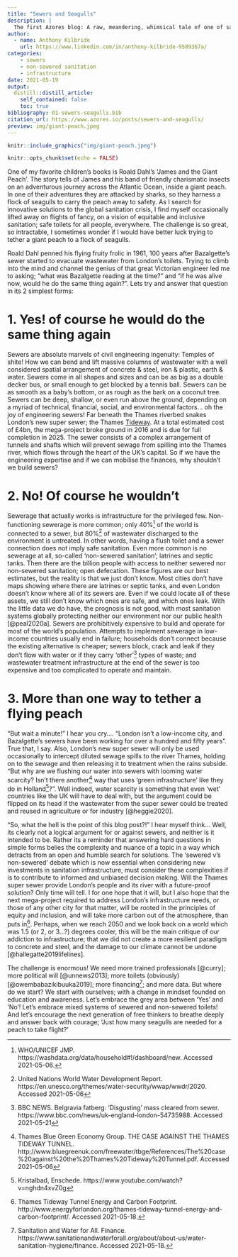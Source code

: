 ```yaml
---
title: "Sewers and Seagulls"
description: |
  The first Azores blog: A raw, meandering, whimsical tale of one of sanitation's greatest conundrums: Should we build more sewers? Enjoy `r emo::ji("smile")`
author:
  - name: Anthony Kilbride
    url: https://www.linkedin.com/in/anthony-kilbride-9589367a/
categories:
    - sewers
    - non-sewered sanitation
    - infrastructure
date: 2021-05-19
output:
  distill::distill_article:
    self_contained: false
    toc: true
bibliography: 01-sewers-seagulls.bib
citation_url: https://www.azores.io/posts/sewers-and-seagulls/
preview: img/giant-peach.jpeg
---
```

<script async defer data-domain="azores.io" src="https://plausible.io/js/plausible.js"></script>

```r

knitr::include_graphics("img/giant-peach.jpeg")

```


```r
knitr::opts_chunk$set(echo = FALSE)
```

One of my favorite children's books is Roald Dahl's 'James and the Giant Peach'. The story tells of James and his band of friendly charismatic insects on an adventurous journey across the Atlantic Ocean, inside a giant peach. In one of their adventures they are attacked by sharks, so they harness a flock of seagulls to carry the peach away to safety. As I search for innovative solutions to the global sanitation crisis, I find myself occasionally lifted away on flights of fancy, on a vision of equitable and inclusive sanitation; safe toilets for all people, everywhere. The challenge is so great, so intractable, I sometimes wonder if I would have better luck trying to tether a giant peach to a flock of seagulls. 

Roald Dahl penned his flying fruity frolic in 1961, 100 years after Bazalgette's sewer started to evacuate wastewater from London's toilets. Trying to climb into the mind and channel the genius of that great Victorian engineer led me to asking; "what was Bazalgette reading at the time?" and "if he was alive now, would he do the same thing again?". Lets try and answer that question in its 2 simplest forms: 

# 1. Yes! of course he would do the same thing again

Sewers are absolute marvels of civil engineering ingenuity: Temples of shite! How we can bend and lift massive columns of wastewater with a well considered spatial arrangement of concrete & steel, iron & plastic, earth & water. Sewers come in all shapes and sizes and can be as big as a double decker bus, or small enough to get blocked by a tennis ball. Sewers can be as smooth as a baby's bottom, or as rough as the bark on a coconut tree. Sewers can be deep, shallow, or even run above the ground, depending on a myriad of technical, financial, social, and environmental factors... oh the joy of engineering sewers! Far beneath the Thames riverbed snakes London's new super sewer; the Thames [Tideway](https://www.tideway.london/). At a total estimated cost of £4bn, the mega-project broke ground in 2016 and is due for full completion in 2025. The sewer consists of a complex arrangement of tunnels and shafts which will prevent sewage from spilling into the Thames river, which flows through the heart of the UK's capital. So if we have the engineering expertise and if we can mobilise the finances, why shouldn't we build sewers? 

# 2. No! Of course he wouldn't

Sewerage that actually works is infrastructure for the privileged few. Non-functioning sewerage is more common; only 40%^[WHO/UNICEF JMP. https://washdata.org/data/household#!/dashboard/new. Accessed 2021-05-06.] of the world is connected to a sewer, but 80%^[United Nations World Water Development Report. https://en.unesco.org/themes/water-security/wwap/wwdr/2020. Accessed 2021-05-06] of wastewater discharged to the environment is untreated. In other words, having a flush toilet and a sewer connection does not imply safe sanitation. Even more common is no sewerage at all, so-called 'non-sewered sanitation'; latrines and septic tanks. Then there are the billion people with access to neither sewered nor non-sewered sanitation; open defecation. These figures are our best estimates, but the reality is that we just don't know. Most cities don't have maps showing where there are latrines or septic tanks, and even London doesn't know where all of its sewers are. Even if we could locate all of these assets, we still don't know which ones are safe, and which ones leak. With the little data we do have, the prognosis is not good, with most sanitation systems globally protecting neither our environment nor our public health [@peal2020a]. Sewers are prohibitively expensive to build and operate for most of the world's population. Attempts to implement sewerage in low-income countries usually end in failure; households don't connect because the existing alternative is cheaper; sewers block, crack and leak if they don't flow with water or if they carry 'other'^[BBC NEWS. Belgravia fatberg: 'Disgusting' mass cleared from sewer. https://www.bbc.com/news/uk-england-london-54735988. Accessed 2021-05-21] types of waste; and wastewater treatment infrastructure at the end of the sewer is too expensive and too complicated to operate and maintain. 

# 3. More than one way to tether a flying peach

"But wait a minute!" I hear you cry.... "London isn't a low-income city, and Bazalgette's sewers have been working for over a hundred and fifty years". True that, I say. Also, London's new super sewer will only be used occasionally to intercept diluted sewage spills to the river Thames, holding on to the sewage and then releasing it to treatment when the rains subside. "But why are we flushing our water into sewers with looming water scarcity? Isn't there another^[Thames Blue Green Economy Group. THE CASE AGAINST THE THAMES TIDEWAY TUNNEL. http://www.bluegreenuk.com/freewater/tbge/References/The%20case%20against%20the%20Thames%20Tideway%20Tunnel.pdf. Accessed 2021-05-06] way that uses 'green infrastructure' like they do in Holland^[Kristalbad, Enschede. https://www.youtube.com/watch?v=nghdn4xvZ0g]?". Well indeed, water scarcity is something that even 'wet' countries like the UK will have to deal with, but the argument could be flipped on its head if the wastewater from the super sewer could be treated and reused in agriculture or for industry [@heggie2020]. 

"So, what the hell is the point of this blog post?!" I hear myself think... Well, its clearly not a logical argument for or against sewers, and neither is it intended to be. Rather its a reminder that answering hard questions in simple forms belies the complexity and nuance of a topic in a way which detracts from an open and humble search for solutions. The 'sewered v's non-sewered' debate which is now essential when considering new investments in sanitation infrastructure, must consider these complexities if is to contribute to informed and unbiased decision making. Will the Thames super sewer provide London's people and its river with a future-proof solution? Only time will tell. I for one hope that it will, but I also hope that the next mega-project required to address London's infrastructure needs, or those of any other city for that matter, will be rooted in the principles of equity and inclusion, and will take more carbon out of the atmosphere, than puts in^[Thames Tideway Tunnel Energy and Carbon Footprint. http://www.energyforlondon.org/thames-tideway-tunnel-energy-and-carbon-footprint/. Accessed 2021-05-18.]. Perhaps, when we reach 2050 and we look back on a world which was 1.5 (or 2, or 3...?) degrees cooler, this will be the main critique of our addiction to infrastructure; that we did not create a more resilient paradigm to concrete and steel, and the damage to our climate cannot be undone [@hallegatte2019lifelines]. 

The challenge is enormous! We need more trained professionals [@curry]; more political will [@unnews2013]; more toilets (obviously) [@owembabazikibuuka2019]; more financing^[Sanitation and Water for All. Finance. https://www.sanitationandwaterforall.org/about/about-us/water-sanitation-hygiene/finance. Accessed 2021-05-18.]; and more data. But where do we start? We start with ourselves; with a change in mindset founded on education and awareness. Let's embrace the grey area between 'Yes' and 'No'! Let's embrace mixed systems of sewered and non-sewered toilets! And let's encourage the next generation of free thinkers to breathe deeply and answer back with courage; 'Just how many seagulls are needed for a peach to take flight?'